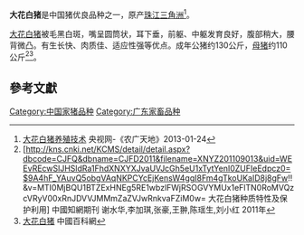 
'''大花白猪'''是中国猪优良品种之一，原产[[珠江三角洲|珠江三角洲]]<ref>[http://sannong.cntv.cn/program/nongguangtd/20130124/107686.shtml 大花白猪养殖技术] {{Wayback|url=http://sannong.cntv.cn/program/nongguangtd/20130124/107686.shtml |date=20180131023201 }} 央视网-《农广天地》2013-01-24</ref>。

[[大花白猪|大花白猪]]被毛黑白斑，嘴呈圆筒状，耳下垂，前躯、中躯发育良好，腹部稍大，腰背微凸。有生长快、肉质佳、适应性强等优点。成年公猪约130公斤，[[母猪|母猪]]约110公斤<ref>[http://kns.cnki.net/KCMS/detail/detail.aspx?dbcode=CJFQ&dbname=CJFD2011&filename=XNYZ201109013&uid=WEEvREcwSlJHSldRa1FhdXNXYXJvaUVJcGh5eU1xTytYenI0ZUFIeEdpcz0=$9A4hF_YAuvQ5obgVAqNKPCYcEjKensW4ggI8Fm4gTkoUKaID8j8gFw!!&v=MTI0MjBQU1BTZExHNEg5RE1wbzlFWjRSOGVYMUx1eFlTN0RoMVQzcVRyV00xRnJDVVJMMmZaZVJwRnkvaFZiM0w= 大花白猪种质特性及保护利用] 中國知網期刊 谢水华,李加琪,张豪,王翀,陈瑶生,刘小红 2011年</ref><ref>[http://www.chinabaike.com/article/396/397/2007/20070504108905.html 大花白猪] {{Wayback|url=http://www.chinabaike.com/article/396/397/2007/20070504108905.html |date=20180130204329 }} 中國百科網</ref>。

==參考文獻==
{{reflist}}

{{广东省家畜家禽品种}}
{{Livestock-stub}}
[[Category:中国家猪品种|Category:中国家猪品种]]
[[Category:广东家畜品种|Category:广东家畜品种]]